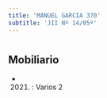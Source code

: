 ```yaml
---
title: 'MANUEL GARCIA 370'
subtitle: 'JII Nº 14/05º'
---
```


#


## Mobiliario

*  (2021) : Varios 2 



